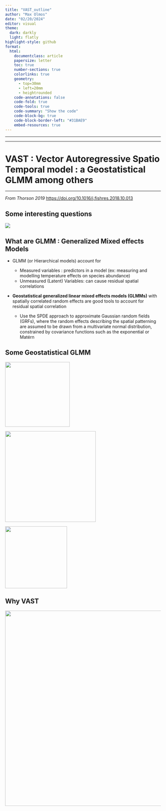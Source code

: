 ```yaml
---
title: "VAST_outline"
author: "Max Olmos"
date: "02/20/2024"
editor: visual
theme:
  dark: darkly
  light: flatly
highlight-style: github
format:
  html:
    documentclass: article
    papersize: letter
    toc: true
    number-sections: true
    colorlinks: true
    geometry:
      - top=30mm
      - left=20mm
      - heightrounded
    code-annotations: false
    code-fold: true
    code-tools: true
    code-summary: "Show the code"
    code-block-bg: true
    code-block-border-left: "#31BAE9"
    embed-resources: true
---
```


------------------------------------------------------------------------

------------------------------------------------------------------------

# VAST : Vector Autoregressive Spatio Temporal model : a Geostatistical GLMM among others

------------------------------------------------------------------------

*From Thorson 2019* <https://doi.org/10.1016/j.fishres.2018.10.013>

## Some interesting questions

![](Table1_VAST.PNG)

## What are GLMM : Generalized Mixed effects Models

-   GLMM (or Hierarchical models) account for

    -   Measured variables : predictors in a model (ex: measuring and modelling temperature effects on species abundance)
    -   Unmeasured (Latent) Variables: can cause residual spatial correlations

-   **Geostatistical generalized linear mixed effects models (GLMMs)** with spatially correlated random effects are good tools to account for residual spatial correlation

    -   Use the SPDE approach to approximate Gaussian random fields (GRFs), where the random effects describing the spatial patterning are assumed to be drawn from a multivariate normal distribution, constrained by covariance functions such as the exponential or Matérn

## Some Geostatistical GLMM

![](INLA.PNG){fig-align="center" width="209"}

![](vast.PNG){fig-align="center" width="293"}

![](SDMtmb.PNG){fig-align="center" width="200"}

## Why VAST

![](Comparison.PNG){fig-align="center" width="630"}
